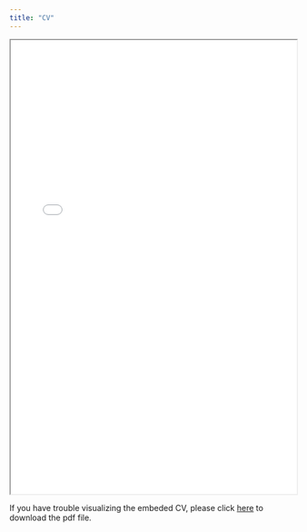 ```yaml
---
title: "CV"
---
```


<iframe src="CV_MVPessotto.pdf" title="SOME_TITLE" width="100%" height="800px">

</iframe>

If you have trouble visualizing the embeded CV, please click <a href="/CV_MVPessotto.pdf"> here</a> to download the pdf file.

